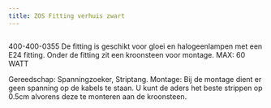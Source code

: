```yaml
---
title: ZOS Fitting verhuis zwart
---
```



<Image src={imageProduct} width={imageProduct.width} alt="" />


400-400-0355
De fitting is geschikt voor gloei en halogeenlampen met een E24 fitting. Onder de fitting zit een kroonsteen voor montage.
MAX: 60 WATT


Gereedschap: Spanningzoeker, Striptang.
Montage: Bij de montage dient er geen spanning op de kabels te staan.
U kunt de aders het beste strippen op 0.5cm alvorens deze te monteren aan de kroonsteen.

